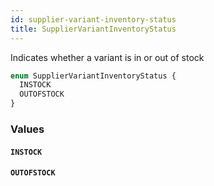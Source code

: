 ```yaml
---
id: supplier-variant-inventory-status
title: SupplierVariantInventoryStatus
---
```



Indicates whether a variant is in or out of stock


```graphql
enum SupplierVariantInventoryStatus {
  INSTOCK
  OUTOFSTOCK
}
```


### Values

#### `INSTOCK` 




#### `OUTOFSTOCK` 






